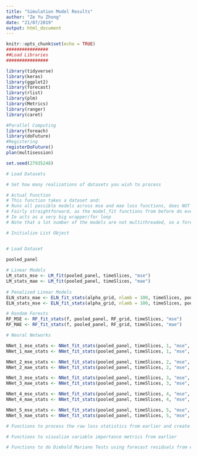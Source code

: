 ```yaml
---
title: "Simulation Model Results"
author: "Ze Yu Zhong"
date: "21/07/2019"
output: html_document
---
```


```r
knitr::opts_chunk$set(echo = TRUE)
################
##Load Libraries
################

library(tidyverse)
library(keras)
library(ggplot2)
library(forecast)
library(rlist)
library(plm)
library(Metrics)
library(ranger)
library(caret)

#Parallel Computing
library(foreach)
library(doFuture)
#Registering
registerDoFuture()
plan(multisession)

set.seed(27935248)
```

```r
# Load Datasets

# Set how many realizations of datasets you wish to process

# Actual Function
# This function takes a dataset and:
# Runs all possible models across mse and mae loss functions, does NOT save the models (for memory efficiency), and saves the loss statistics, actual forecasts, forecast residuals, and variable importance metrics into a list object
# Fairly straightforward, as the model_fit functions from before do everything for you already
# Ie acts as a very big wrapper/for loop
# Note that a lot number of the models are not multithreaded, so a foreach loop will be used so that batches of realizations can be run

# Initialize List Object


# Load Dataset

pooled_panel
  
# Linear Models
LM_stats_mse <- LM_fit(pooled_panel, timeSlices, "mse")
LM_stats_mae <- LM_fit(pooled_panel, timeSlices, "mae")
  
# Penalized Linear Models
ELN_stats_mae <- ELN_fit_stats(alpha_grid, nlamb = 100, timeSlices, pooled_panel, loss_function = "mae")
ELN_stats_mse <- ELN_fit_stats(alpha_grid, nlamb = 100, timeSlices, pooled_panel, loss_function = "mse")

# Random Forests
RF_MSE <- RF_fit_stats(f, pooled_panel, RF_grid, timeSlices, "mse")
RF_MAE <- RF_fit_stats(f, pooled_panel, RF_grid, timeSlices, "mae")

# Neural Networks

NNet_1_mse_stats <- NNet_fit_stats(pooled_panel, timeSlices, 1, "mse", batch_size = 32, 20)
NNet_1_mae_stats <- NNet_fit_stats(pooled_panel, timeSlices, 1, "mse", batch_size = 32, 20)

NNet_2_mse_stats <- NNet_fit_stats(pooled_panel, timeSlices, 2, "mse", batch_size = 32, 20)
NNet_2_mae_stats <- NNet_fit_stats(pooled_panel, timeSlices, 2, "mse", batch_size = 32, 20)

NNet_3_mse_stats <- NNet_fit_stats(pooled_panel, timeSlices, 3, "mse", batch_size = 32, 20)
NNet_3_mae_stats <- NNet_fit_stats(pooled_panel, timeSlices, 3, "mse", batch_size = 32, 20)

NNet_4_mse_stats <- NNet_fit_stats(pooled_panel, timeSlices, 4, "mse", batch_size = 32, 20)
NNet_4_mae_stats <- NNet_fit_stats(pooled_panel, timeSlices, 4, "mse", batch_size = 32, 20)

NNet_5_mse_stats <- NNet_fit_stats(pooled_panel, timeSlices, 5, "mse", batch_size = 32, 20)
NNet_5_mae_stats <- NNet_fit_stats(pooled_panel, timeSlices, 5, "mse", batch_size = 32, 20)
```

```r
# Functions to process the raw loss statistics from earlier and create neat tables

# Functions to visualize variable importance metrics from earlier

# Functions to do Diebold Mariano Tests using forecast residuals from earlier
```


